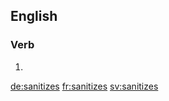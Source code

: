 
==English==

===Verb===
{{head|en}}

# {{en-third-person singular of|sanitize}}

[[de:sanitizes]]
[[fr:sanitizes]]
[[sv:sanitizes]]